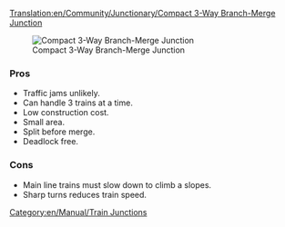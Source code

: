 [[Translation:en/Community/Junctionary/Compact 3-Way Branch-Merge Junction]]
{{en/Community/Junctionary/Navigation}}

[[File:en/Community/Junctionary/6x8 3 Way Split before Merge Junction.png|frame|none|Compact 3-Way Branch-Merge Junction]]

===Pros===
*Traffic jams unlikely.
*Can handle 3 trains at a time.
*Low construction cost.
*Small area.
*Split before merge.
*Deadlock free.

===Cons===
*Main line trains must slow down to climb a slopes.
*Sharp turns reduces train speed.

[[Category:en/Manual/Train Junctions]]